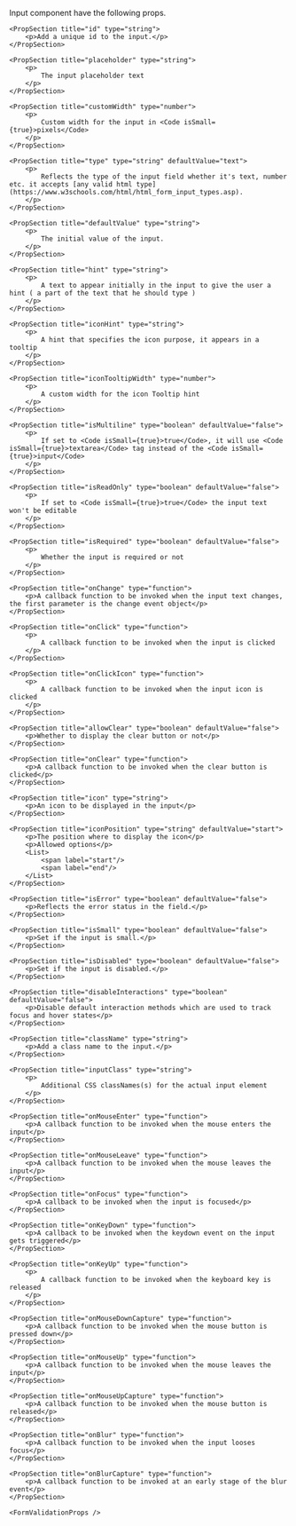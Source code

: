 
<PackageInstallGuide packageName="@wpmudev/sui-input" />

<Section title="Props">
	<p>Input component have the following props.</p>

	<PropSection title="id" type="string">
		<p>Add a unique id to the input.</p>
	</PropSection>

	<PropSection title="placeholder" type="string">
		<p>
			The input placeholder text
		</p>
	</PropSection>

	<PropSection title="customWidth" type="number">
		<p>
			Custom width for the input in <Code isSmall={true}>pixels</Code>
		</p>
	</PropSection>

	<PropSection title="type" type="string" defaultValue="text">
		<p>
			Reflects the type of the input field whether it's text, number etc. it accepts [any valid html type](https://www.w3schools.com/html/html_form_input_types.asp).
		</p>
	</PropSection>

	<PropSection title="defaultValue" type="string">
		<p>
			The initial value of the input.
		</p>
	</PropSection>

	<PropSection title="hint" type="string">
		<p>
			A text to appear initially in the input to give the user a hint ( a part of the text that he should type )
		</p>
	</PropSection>

	<PropSection title="iconHint" type="string">
		<p>
			A hint that specifies the icon purpose, it appears in a tooltip
		</p>
	</PropSection>

	<PropSection title="iconTooltipWidth" type="number">
		<p>
			A custom width for the icon Tooltip hint
		</p>
	</PropSection>

	<PropSection title="isMultiline" type="boolean" defaultValue="false">
		<p>
			If set to <Code isSmall={true}>true</Code>, it will use <Code isSmall={true}>textarea</Code> tag instead of the <Code isSmall={true}>input</Code>
		</p>
	</PropSection>
	
	<PropSection title="isReadOnly" type="boolean" defaultValue="false">
		<p>
			If set to <Code isSmall={true}>true</Code> the input text won't be editable
		</p>
	</PropSection>

	<PropSection title="isRequired" type="boolean" defaultValue="false">
		<p>
			Whether the input is required or not
		</p>
	</PropSection>

	<PropSection title="onChange" type="function">
		<p>A callback function to be invoked when the input text changes, the first parameter is the change event object</p>
	</PropSection>

	<PropSection title="onClick" type="function">
		<p>
			A callback function to be invoked when the input is clicked
		</p>
	</PropSection>

	<PropSection title="onClickIcon" type="function">
		<p>
			A callback function to be invoked when the input icon is clicked
		</p>
	</PropSection>

	<PropSection title="allowClear" type="boolean" defaultValue="false">
		<p>Whether to display the clear button or not</p>
	</PropSection>

	<PropSection title="onClear" type="function">
		<p>A callback function to be invoked when the clear button is clicked</p>
	</PropSection>
	
	<PropSection title="icon" type="string">
		<p>An icon to be displayed in the input</p>
	</PropSection>

	<PropSection title="iconPosition" type="string" defaultValue="start">
		<p>The position where to display the icon</p>
		<p>Allowed options</p>
		<List>
			<span label="start"/>
			<span label="end"/>
		</List>
	</PropSection>
	
	<PropSection title="isError" type="boolean" defaultValue="false">
		<p>Reflects the error status in the field.</p>
	</PropSection>
	
	<PropSection title="isSmall" type="boolean" defaultValue="false">
		<p>Set if the input is small.</p>
	</PropSection>
	
	<PropSection title="isDisabled" type="boolean" defaultValue="false">
		<p>Set if the input is disabled.</p>
	</PropSection>

	<PropSection title="disableInteractions" type="boolean" defaultValue="false">
		<p>Disable default interaction methods which are used to track focus and hover states</p>
	</PropSection>

	<PropSection title="className" type="string">
		<p>Add a class name to the input.</p>
	</PropSection>

	<PropSection title="inputClass" type="string">
		<p>
			Additional CSS classNames(s) for the actual input element 
		</p>
	</PropSection>

    <PropSection title="onMouseEnter" type="function">
		<p>A callback function to be invoked when the mouse enters the input</p>
	</PropSection>

	<PropSection title="onMouseLeave" type="function">
		<p>A callback function to be invoked when the mouse leaves the input</p>
	</PropSection>

	<PropSection title="onFocus" type="function">
		<p>A callback to be invoked when the input is focused</p>
	</PropSection>

	<PropSection title="onKeyDown" type="function">
		<p>A callback to be invoked when the keydown event on the input gets triggered</p>
	</PropSection>

	<PropSection title="onKeyUp" type="function">
		<p>
			A callback function to be invoked when the keyboard key is released
		</p>
	</PropSection>

	<PropSection title="onMouseDownCapture" type="function">
		<p>A callback function to be invoked when the mouse button is pressed down</p>
	</PropSection>

	<PropSection title="onMouseUp" type="function">
		<p>A callback function to be invoked when the mouse leaves the input</p>
	</PropSection>

	<PropSection title="onMouseUpCapture" type="function">
		<p>A callback function to be invoked when the mouse button is released</p>
	</PropSection>

	<PropSection title="onBlur" type="function">
		<p>A callback function to be invoked when the input looses focus</p>
	</PropSection>

	<PropSection title="onBlurCapture" type="function">
		<p>A callback function to be invoked at an early stage of the blur event</p>
	</PropSection>

	<FormValidationProps />

</Section>

<CommonPropsNotice />